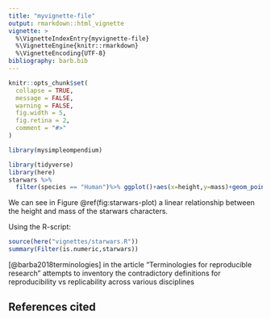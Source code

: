 ---
title: "myvignette-file"
output: rmarkdown::html_vignette
vignette: >
  %\VignetteIndexEntry{myvignette-file}
  %\VignetteEngine{knitr::rmarkdown}
  %\VignetteEncoding{UTF-8}
bibliography: barb.bib
---

```{r, include = FALSE}
knitr::opts_chunk$set(
  collapse = TRUE,
  message = FALSE,
  warning = FALSE,
  fig.width = 5,
  fig.retina = 2,
  comment = "#>"
)
```

```{r setup}
library(mysimpleompendium)
```

```{r, starwars-plot,fig.cap = "A ggplot of starwars stuff"}
library(tidyverse)
library(here)
starwars %>%
  filter(species == "Human")%>% ggplot()+aes(x=height,y=mass)+geom_point()
```

We can see in Figure \@ref(fig:starwars-plot) a linear relationship between the height and mass of the starwars characters.

Using the R-script:
```{r}
source(here("vignettes/starwars.R"))
summary(Filter(is.numeric,starwars))
```


[@barba2018terminologies] in the article "Terminologies for reproducible research" attempts to inventory the contradictory definitions for reproducibility vs replicability across various disciplines

## References cited
